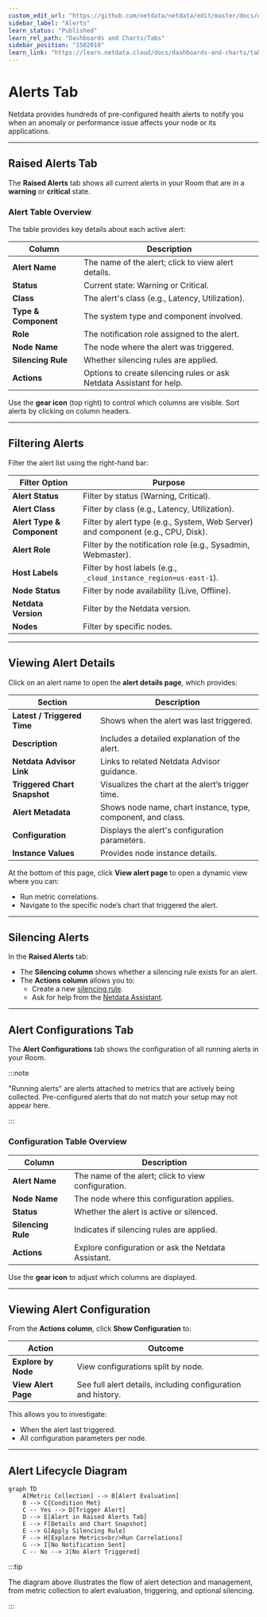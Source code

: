 ```yaml
---
custom_edit_url: "https://github.com/netdata/netdata/edit/master/docs/dashboards-and-charts/alerts-tab.md"
sidebar_label: "Alerts"
learn_status: "Published"
learn_rel_path: "Dashboards and Charts/Tabs"
sidebar_position: "1502010"
learn_link: "https://learn.netdata.cloud/docs/dashboards-and-charts/tabs/alerts"
---
```


# Alerts Tab

Netdata provides hundreds of pre-configured health alerts to notify you when an anomaly or performance issue affects your node or its applications.

---

## Raised Alerts Tab

The **Raised Alerts** tab shows all current alerts in your Room that are in a **warning** or **critical** state.

### Alert Table Overview

The table provides key details about each active alert:

| Column               | Description                                                          |
|----------------------|----------------------------------------------------------------------|
| **Alert Name**       | The name of the alert; click to view alert details.                  |
| **Status**           | Current state: Warning or Critical.                                  |
| **Class**            | The alert's class (e.g., Latency, Utilization).                      |
| **Type & Component** | The system type and component involved.                              |
| **Role**             | The notification role assigned to the alert.                         |
| **Node Name**        | The node where the alert was triggered.                              |
| **Silencing Rule**   | Whether silencing rules are applied.                                 |
| **Actions**          | Options to create silencing rules or ask Netdata Assistant for help. |

Use the **gear icon** (top right) to control which columns are visible. Sort alerts by clicking on column headers.

---

## Filtering Alerts

Filter the alert list using the right-hand bar:

| Filter Option              | Purpose                                                                          |
|----------------------------|----------------------------------------------------------------------------------|
| **Alert Status**           | Filter by status (Warning, Critical).                                            |
| **Alert Class**            | Filter by class (e.g., Latency, Utilization).                                    |
| **Alert Type & Component** | Filter by alert type (e.g., System, Web Server) and component (e.g., CPU, Disk). |
| **Alert Role**             | Filter by the notification role (e.g., Sysadmin, Webmaster).                     |
| **Host Labels**            | Filter by host labels (e.g., `_cloud_instance_region=us-east-1`).                |
| **Node Status**            | Filter by node availability (Live, Offline).                                     |
| **Netdata Version**        | Filter by the Netdata version.                                                   |
| **Nodes**                  | Filter by specific nodes.                                                        |

---

## Viewing Alert Details

Click on an alert name to open the **alert details page**, which provides:

| Section                      | Description                                                  |
|------------------------------|--------------------------------------------------------------|
| **Latest / Triggered Time**  | Shows when the alert was last triggered.                     |
| **Description**              | Includes a detailed explanation of the alert.                |
| **Netdata Advisor Link**     | Links to related Netdata Advisor guidance.                   |
| **Triggered Chart Snapshot** | Visualizes the chart at the alert’s trigger time.            |
| **Alert Metadata**           | Shows node name, chart instance, type, component, and class. |
| **Configuration**            | Displays the alert's configuration parameters.               |
| **Instance Values**          | Provides node instance details.                              |

At the bottom of this page, click **View alert page** to open a dynamic view where you can:

- Run metric correlations.
- Navigate to the specific node’s chart that triggered the alert.

---

## Silencing Alerts

In the **Raised Alerts** tab:

- The **Silencing column** shows whether a silencing rule exists for an alert.
- The **Actions column** allows you to:
    - Create a new [silencing rule](/docs/alerts-&-notifications/notifications/centralized-cloud-notifications/centralized-cloud-notifications-reference#alert-notification-silencing-rules).
    - Ask for help from the [Netdata Assistant](/docs/machine-learning-and-anomaly-detection/ai-powered-troubleshooting-assistant).

---

## Alert Configurations Tab

The **Alert Configurations** tab shows the configuration of all running alerts in your Room.

:::note

"Running alerts" are alerts attached to metrics that are actively being collected. Pre-configured alerts that do not match your setup may not appear here.

:::

### Configuration Table Overview

| Column             | Description                                         |
|--------------------|-----------------------------------------------------|
| **Alert Name**     | The name of the alert; click to view configuration. |
| **Node Name**      | The node where this configuration applies.          |
| **Status**         | Whether the alert is active or silenced.            |
| **Silencing Rule** | Indicates if silencing rules are applied.           |
| **Actions**        | Explore configuration or ask the Netdata Assistant. |

Use the **gear icon** to adjust which columns are displayed.

---

## Viewing Alert Configuration

From the **Actions column**, click **Show Configuration** to:

| Action              | Outcome                                                      |
|---------------------|--------------------------------------------------------------|
| **Explore by Node** | View configurations split by node.                           |
| **View Alert Page** | See full alert details, including configuration and history. |

This allows you to investigate:

- When the alert last triggered.
- All configuration parameters per node.

---

## Alert Lifecycle Diagram

```mermaid
graph TD
    A[Metric Collection] --> B[Alert Evaluation]
    B --> C{Condition Met}
    C -- Yes --> D[Trigger Alert]
    D --> E[Alert in Raised Alerts Tab]
    E --> F[Details and Chart Snapshot]
    E --> G[Apply Silencing Rule]
    F --> H[Explore Metrics<br/>Run Correlations]
    G --> I[No Notification Sent]
    C -- No --> J[No Alert Triggered]
```

:::tip

The diagram above illustrates the flow of alert detection and management, from metric collection to alert evaluation, triggering, and optional silencing.

:::
